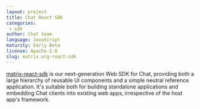 ```yaml
---
layout: project
title: Chat React SDK
categories: 
 - sdk
author: Chat team
language: JavaScript
maturity: Early Beta
license: Apache-2.0
slug: matrix.org-react-sdk
---
```


[matrix-react-sdk](https://github.com/matrix-org/matrix-react-sdk) is our next-generation Web SDK for Chat, providing both a large hierarchy of reusable UI components and a simple neutral reference application. It's suitable both for building standalone applications and embedding Chat clients into existing web apps, irrespective of the host app's framework.

